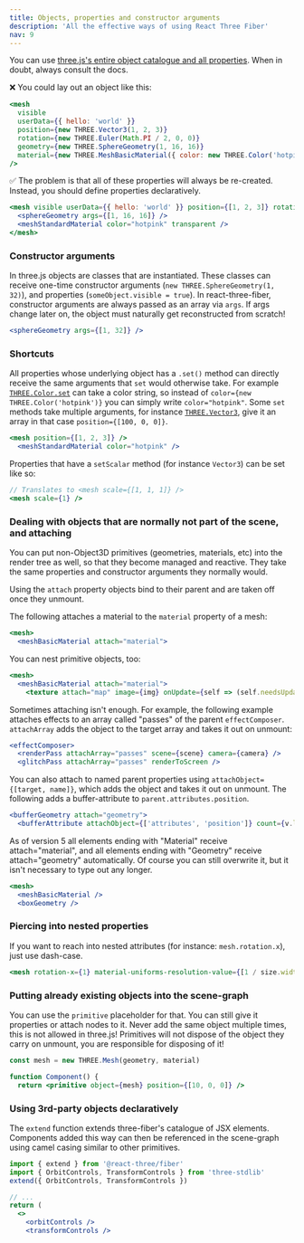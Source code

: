 ```yaml
---
title: Objects, properties and constructor arguments
description: 'All the effective ways of using React Three Fiber'
nav: 9
---
```


You can use [three.js's entire object catalogue and all properties](https://threejs.org/docs). When in doubt, always consult the docs.

❌ You could lay out an object like this:

```jsx
<mesh
  visible
  userData={{ hello: 'world' }}
  position={new THREE.Vector3(1, 2, 3)}
  rotation={new THREE.Euler(Math.PI / 2, 0, 0)}
  geometry={new THREE.SphereGeometry(1, 16, 16)}
  material={new THREE.MeshBasicMaterial({ color: new THREE.Color('hotpink'), transparent: true })}
/>
```

✅ The problem is that all of these properties will always be re-created. Instead, you should define properties declaratively.

```jsx
<mesh visible userData={{ hello: 'world' }} position={[1, 2, 3]} rotation={[Math.PI / 2, 0, 0]}>
  <sphereGeometry args={[1, 16, 16]} />
  <meshStandardMaterial color="hotpink" transparent />
</mesh>
```

### Constructor arguments

In three.js objects are classes that are instantiated. These classes can receive one-time constructor arguments (`new THREE.SphereGeometry(1, 32)`), and properties (`someObject.visible = true`). In react-three-fiber, constructor arguments are always passed as an array via `args`. If args change later on, the object must naturally get reconstructed from scratch!

```jsx
<sphereGeometry args={[1, 32]} />
```

### Shortcuts

All properties whose underlying object has a `.set()` method can directly receive the same arguments that `set` would otherwise take. For example [`THREE.Color.set`](https://threejs.org/docs/index.html#api/en/math/Color.set) can take a color string, so instead of `color={new THREE.Color('hotpink')}` you can simply write `color="hotpink"`. Some `set` methods take multiple arguments, for instance [`THREE.Vector3`](https://threejs.org/docs/index.html#api/en/math/Vector3.set), give it an array in that case `position={[100, 0, 0]}`.

```jsx
<mesh position={[1, 2, 3]} />
  <meshStandardMaterial color="hotpink" />
```

Properties that have a `setScalar` method (for instance `Vector3`) can be set like so:

```jsx
// Translates to <mesh scale={[1, 1, 1]} />
<mesh scale={1} />
```

### Dealing with objects that are normally not part of the scene, and attaching

You can put non-Object3D primitives (geometries, materials, etc) into the render tree as well, so that they become managed and reactive. They take the same properties and constructor arguments they normally would.

Using the `attach` property objects bind to their parent and are taken off once they unmount.

The following attaches a material to the `material` property of a mesh:

```jsx
<mesh>
  <meshBasicMaterial attach="material">
```

You can nest primitive objects, too:

```jsx
<mesh>
  <meshBasicMaterial attach="material">
    <texture attach="map" image={img} onUpdate={self => (self.needsUpdate = true)} />
```

Sometimes attaching isn't enough. For example, the following example attaches effects to an array called "passes" of the parent `effectComposer`. `attachArray` adds the object to the target array and takes it out on unmount:

```jsx
<effectComposer>
  <renderPass attachArray="passes" scene={scene} camera={camera} />
  <glitchPass attachArray="passes" renderToScreen />
```

You can also attach to named parent properties using `attachObject={[target, name]}`, which adds the object and takes it out on unmount. The following adds a buffer-attribute to `parent.attributes.position`.

```jsx
<bufferGeometry attach="geometry">
  <bufferAttribute attachObject={['attributes', 'position']} count={v.length / 3} array={v} itemSize={3} />
```

<Hint>
  As of version 5 all elements ending with "Material" receive attach="material", and all elements
  ending with "Geometry" receive attach="geometry" automatically. Of course you can still overwrite
  it, but it isn't necessary to type out any longer.
</Hint>

```jsx
<mesh>
  <meshBasicMaterial />
  <boxGeometry />
```

### Piercing into nested properties

If you want to reach into nested attributes (for instance: `mesh.rotation.x`), just use dash-case.

```jsx
<mesh rotation-x={1} material-uniforms-resolution-value={[1 / size.width, 1 / size.height]} />
```

### Putting already existing objects into the scene-graph

You can use the `primitive` placeholder for that. You can still give it properties or attach nodes to it. Never add the same object multiple times, this is not allowed in three.js! Primitives will not dispose of the object they carry on unmount, you are responsible for disposing of it!

```jsx
const mesh = new THREE.Mesh(geometry, material)

function Component() {
  return <primitive object={mesh} position={[10, 0, 0]} />
```

### Using 3rd-party objects declaratively

The `extend` function extends three-fiber's catalogue of JSX elements. Components added this way can then be referenced in the scene-graph using camel casing similar to other primitives.

```jsx
import { extend } from '@react-three/fiber'
import { OrbitControls, TransformControls } from 'three-stdlib'
extend({ OrbitControls, TransformControls })

// ...
return (
  <>
    <orbitControls />
    <transformControls />
```
